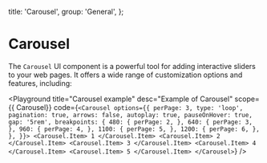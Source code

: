 
  title: 'Carousel',
  group: 'General',
};

# Carousel

The `Carousel` UI component is a powerful tool for adding interactive sliders to your web pages. It offers a wide range of customization options and features, including:

<Playground
  title="Carousel example"
  desc="Example of Carousel"
  scope={{ Carousel}}
  code={`
<Carousel
  options={{
    perPage: 3,
    type: 'loop',
    pagination: true,
    arrows: false,
    autoplay: true,
    pauseOnHover: true,
    gap: '5rem',
    breakpoints: {
      480: {
        perPage: 2,
      },
      640: {
        perPage: 3,
      },
      960: {
        perPage: 4,
      },
      1100: {
        perPage: 5,
      },
      1200: {
        perPage: 6,
      },
    },
  }}>
  <Carousel.Item>
    1
  </Carousel.Item>
  <Carousel.Item>
    2
  </Carousel.Item>
  <Carousel.Item>
    3
  </Carousel.Item>
  <Carousel.Item>
    4
  </Carousel.Item>
  <Carousel.Item>
    5
  </Carousel.Item>
</Carousel>
`}
/>

<Attributes component="Carousel" edit="/app/components/carousel.mdx"></Attributes>